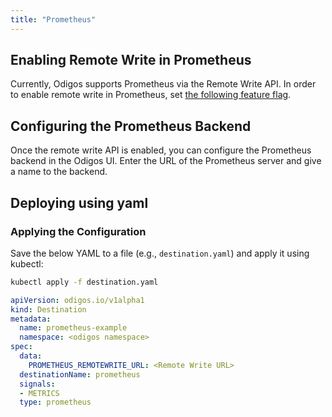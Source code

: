 ```yaml
---
title: "Prometheus"
---
```


## Enabling Remote Write in Prometheus

Currently, Odigos supports Prometheus via the Remote Write API.
In order to enable remote write in Prometheus, set [the following feature flag](https://prometheus.io/docs/prometheus/latest/feature_flags/#remote-write-receiver).

## Configuring the Prometheus Backend

Once the remote write API is enabled, you can configure the Prometheus backend in the Odigos UI.
Enter the URL of the Prometheus server and give a name to the backend.


## Deploying using yaml

### Applying the Configuration
Save the below YAML to a file (e.g., `destination.yaml`) and apply it using kubectl:

```bash
kubectl apply -f destination.yaml
```


```yaml
apiVersion: odigos.io/v1alpha1
kind: Destination
metadata:
  name: prometheus-example
  namespace: <odigos namespace>
spec:
  data:
    PROMETHEUS_REMOTEWRITE_URL: <Remote Write URL>
  destinationName: prometheus
  signals:
  - METRICS
  type: prometheus
```